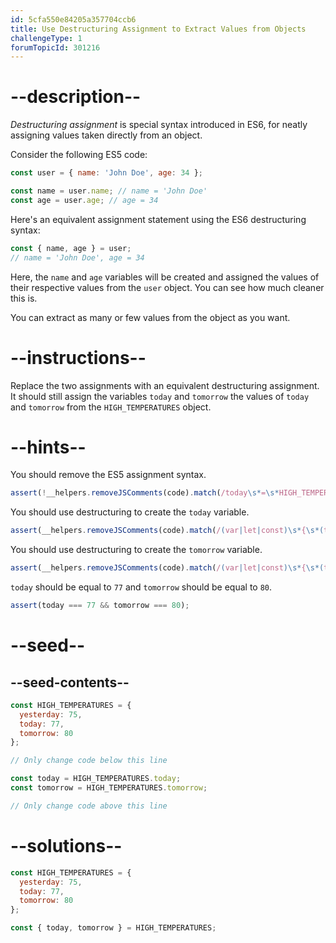 ```yaml
---
id: 5cfa550e84205a357704ccb6
title: Use Destructuring Assignment to Extract Values from Objects
challengeType: 1
forumTopicId: 301216
---
```


# --description--

<dfn>Destructuring assignment</dfn> is special syntax introduced in ES6, for neatly assigning values taken directly from an object.

Consider the following ES5 code:

```js
const user = { name: 'John Doe', age: 34 };

const name = user.name; // name = 'John Doe'
const age = user.age; // age = 34
```

Here's an equivalent assignment statement using the ES6 destructuring syntax:

```js
const { name, age } = user;
// name = 'John Doe', age = 34
```

Here, the `name` and `age` variables will be created and assigned the values of their respective values from the `user` object. You can see how much cleaner this is.

You can extract as many or few values from the object as you want.

# --instructions--

Replace the two assignments with an equivalent destructuring assignment. It should still assign the variables `today` and `tomorrow` the values of `today` and `tomorrow` from the `HIGH_TEMPERATURES` object.

# --hints--

You should remove the ES5 assignment syntax.

```js
assert(!__helpers.removeJSComments(code).match(/today\s*=\s*HIGH_TEMPERATURES\.(today|tomorrow)/g))
```

You should use destructuring to create the `today` variable.

```js
assert(__helpers.removeJSComments(code).match(/(var|let|const)\s*{\s*(today[^}]*|[^,]*,\s*today)\s*}\s*=\s*HIGH_TEMPERATURES(;|\s+|\/\/)/g));
```

You should use destructuring to create the `tomorrow` variable.

```js
assert(__helpers.removeJSComments(code).match(/(var|let|const)\s*{\s*(tomorrow[^}]*|[^,]*,\s*tomorrow)\s*}\s*=\s*HIGH_TEMPERATURES(;|\s+|\/\/)/g));
```

`today` should be equal to `77` and `tomorrow` should be equal to `80`.

```js
assert(today === 77 && tomorrow === 80);
```

# --seed--

## --seed-contents--

```js
const HIGH_TEMPERATURES = {
  yesterday: 75,
  today: 77,
  tomorrow: 80
};

// Only change code below this line

const today = HIGH_TEMPERATURES.today;
const tomorrow = HIGH_TEMPERATURES.tomorrow;

// Only change code above this line
```

# --solutions--

```js
const HIGH_TEMPERATURES = {
  yesterday: 75,
  today: 77,
  tomorrow: 80
};

const { today, tomorrow } = HIGH_TEMPERATURES;
```
